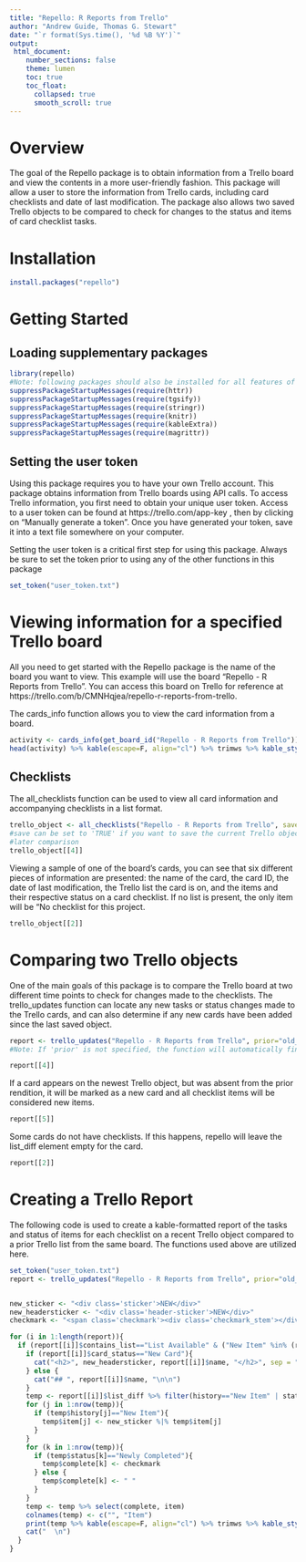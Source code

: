 ```yaml
---
title: "Repello: R Reports from Trello"
author: "Andrew Guide, Thomas G. Stewart"
date: "`r format(Sys.time(), '%d %B %Y')`"
output:
 html_document:
    number_sections: false
    theme: lumen
    toc: true
    toc_float:
      collapsed: true
      smooth_scroll: true
---
```


<style>
.sticker {
    display: inline;
    background-color: #6562bd;
    color: white;
    border: solid;
    border-color: #06009e;
    padding-left: 1ex;
    padding-right: .5ex;
    padding-top: .1ex;
    padding-bottom: .1ex;
    margin-right: 1ex;
    border-width:1pt;
    font-weight: bold;
    border-radius: 5px;
}
.header-sticker {
    display: inline;
    background-color: #2ca25f;
    color: white;
    border: solid;
    border-color: #06009e;
    padding-left: 1ex;
    padding-right: .5ex;
    margin-right: 1ex;
    border-width:1pt;
    font-weight: bold;
    border-radius: 12px;
}
.checkmark {
    display:inline-block;
    width: 22px;
    height:22px;
    -ms-transform: rotate(45deg); /* IE 9 */
    -webkit-transform: rotate(45deg); /* Chrome, Safari, Opera */
    transform: rotate(45deg);
}.checkmark_stem {
    position: absolute;
    width:3px;
    height:9px;
    background-color:green;
    left:11px;
    top:6px;
}.checkmark_kick {
    position: absolute;
    width:3px;
    height:3px;
    background-color:green;
    left:8px;
    top:12px;
}</style>

# Overview
The goal of the Repello package is to obtain information from a Trello board and
view the contents in a more user-friendly fashion.  This package will allow a
user to store the information from Trello cards, including card checklists and 
date of last modification.  The package also allows two saved Trello objects to
be compared to check for changes to the status and items of card checklist tasks.

# Installation
```r
install.packages("repello")
```

# Getting Started

## Loading supplementary packages
```r
library(repello)
#Note: following packages should also be installed for all features of the package to function properly
suppressPackageStartupMessages(require(httr))
suppressPackageStartupMessages(require(tgsify))
suppressPackageStartupMessages(require(stringr))
suppressPackageStartupMessages(require(knitr))
suppressPackageStartupMessages(require(kableExtra))
suppressPackageStartupMessages(require(magrittr))
```

## Setting the user token
Using this package requires you to have your own Trello account.  This package
obtains information from Trello boards using API calls.  To access Trello
information, you first need to obtain your unique user token.  Access to a user
token can be found at https://trello.com/app-key , then by clicking on "Manually
generate a token".  Once you have generated your token, save it into a text file
somewhere on your computer.

Setting the user token is a critical first step for using this package.  Always
be sure to set the token prior to using any of the other functions in this
package

```r
set_token("user_token.txt")
```

# Viewing information for a specified Trello board

All you need to get started with the Repello package is the name of the board
you want to view.  This example will use the board 
"Repello - R Reports from Trello".  You can access this board on Trello for
reference at https://trello.com/b/CMNHqjea/repello-r-reports-from-trello.

The cards_info function allows you to view the card information from a board.

```r
activity <- cards_info(get_board_id("Repello - R Reports from Trello"))
head(activity) %>% kable(escape=F, align="cl") %>% trimws %>% kable_styling(c("striped","bordered"))
```

## Checklists

The all_checklists function can be used to view all card information and
accompanying checklists in a list format.

```r
trello_object <- all_checklists("Repello - R Reports from Trello", save=FALSE)
#save can be set to 'TRUE' if you want to save the current Trello object for 
#later comparison
trello_object[[4]]
```

Viewing a sample of one of the board's cards, you can see that six different 
pieces of information are presented: the name of the card, the card ID, the date
of last modification, the Trello list the card is on, and the items and their
respective status on a card checklist.  If no list is present, the only item
will be "No checklist for this project.

```r
trello_object[[2]]
```

# Comparing two Trello objects

One of the main goals of this package is to compare the Trello board at two
different time points to check for changes made to the checklists.  The
trello_updates function can locate any new tasks or status changes made to the 
Trello cards, and can also determine if any new cards have been added since the 
last saved object.

```r
report <- trello_updates("Repello - R Reports from Trello", prior="old_object.rds", save=FALSE)
#Note: If 'prior' is not specified, the function will automatically find the most recent saved Trello object to compare to the current rendition.  The function can also accept a 'recent' argument if you want to compare two lists from different time points.

report[[4]]
```

If a card appears on the newest Trello object, but was absent from the prior 
rendition, it will be marked as a new card and all checklist items will be 
considered new items.

```r
report[[5]]
```

Some cards do not have checklists.  If this happens, repello will leave the
list_diff element empty for the card.

```r
report[[2]]
```

# Creating a Trello Report

The following code is used to create a kable-formatted report of the tasks and 
status of items for each checklist on a recent Trello object compared to a 
prior Trello list from the same board.  The functions used above are utilized here.

```r
set_token("user_token.txt")
report <- trello_updates("Repello - R Reports from Trello", prior="old_object.rds", save=FALSE)


new_sticker <- "<div class='sticker'>NEW</div>"
new_headersticker <- "<div class='header-sticker'>NEW</div>"
checkmark <- "<span class='checkmark'><div class='checkmark_stem'></div><div class='checkmark_kick'></div></span>"

for (i in 1:length(report)){
  if (report[[i]]$contains_list=="List Available" & ("New Item" %in% (report[[i]]$list_diff)$history | "Newly Completed" %in% (report[[i]]$list_diff)$status)){
    if (report[[i]]$card_status=="New Card"){
      cat("<h2>", new_headersticker, report[[i]]$name, "</h2>", sep = " ")
    } else {
      cat("## ", report[[i]]$name, "\n\n")
    }
    temp <- report[[i]]$list_diff %>% filter(history=="New Item" | status=="Newly Completed")
    for (j in 1:nrow(temp)){
      if (temp$history[j]=="New Item"){
        temp$item[j] <- new_sticker %|% temp$item[j]
      }
    }
    for (k in 1:nrow(temp)){
      if (temp$status[k]=="Newly Completed"){
        temp$complete[k] <- checkmark
      } else {
        temp$complete[k] <- " "
      }
    }
    temp <- temp %>% select(complete, item)
    colnames(temp) <- c("", "Item")
    print(temp %>% kable(escape=F, align="cl") %>% trimws %>% kable_styling(c("striped","bordered")) %>% column_spec(1, "30px"))
    cat("  \n")
  }
}
```







